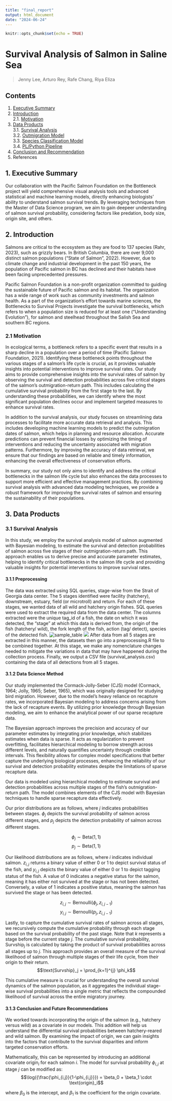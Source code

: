 ```yaml
---
title: "final_report"
output: html_document
date: "2024-06-24"
---
```


```r
knitr::opts_chunk$set(echo = TRUE)
```


# Survival Analysis of Salmon in Saline Sea
> Jenny Lee, Arturo Rey, Rafe Chang, Riya Eliza

## Contents
1. [Executive Summary](#executive_summary)
2. [Introduction](#introduction)
<br> 2.1. [Motivation](#motivation)
3. [Data Products](#data_product)
<br> 3.1. [Survival Analysis](#survival_analysis)
<br> 3.2. [Outmigration Model](#further-analysis)
<br> 3.3. [Species Classification Model](#further-analysis)
<br> 3.4. [PL/Python Pipeline](#further-analysis)
4. [Conclusion and Recommendation](#further-analysis)
5. References

<a id='executive_summary'></a>

## 1. Executive Summary

Our collaboration with the Pacific Salmon Foundation on the Bottleneck project will yield comprehensive visual analysis tools and advanced statistical and machine learning models, directly enhancing biologists' ability to understand salmon survival trends. By leveraging techniques from the Master of Data Science program, we aim to gain deepeer understanding of salmon survival probability, considering factors like predation, body size, origin site, and others.

<a id='introduction'></a>

## 2. Introduction

Salmons are critical to the ecosystem as they are food to 137 species (Rahr, 2023), such as grizzly bears. In British Columbia, there are over 9,000 distinct salmon populations ("State of Salmon", 2022). However, due to climate change and industrial development in the past 150 years, the population of Pacific salmon in BC has declined and their habitats have been facing unprecedented pressures.

Pacific Salmon Foundation is a non-profit organization committed to guiding the sustainable future of Pacific salmon and its habitat. The organization has a wide range of work such as community investments and salmon health. As a part of the organization’s effort towards marine sciences, the Bottlenecks to Survival Projects investigate the survival bottlenecks, which refers to when a population size is reduced for at least one ("Understanding Evolution"), for salmon and steelhead throughout the Salish Sea and southern BC regions.

<a id='motivation'></a>

### 2.1 Motivation

In ecological terms, a bottleneck refers to a specific event that results in a sharp decline in a population over a period of time (Pacific Salmon Foundation, 2021). Identifying these bottleneck points throughout the various stages of a salmon’s life cycle is crucial, as it provides valuable insights into potential interventions to improve survival rates. Our study aims to provide comprehensive insights into the survival rates of salmon by observing the survival and detection probabilities across five critical stages of the salmon’s outmigration-return path. This includes calculating the cumulative survival probability from the first stage to the last. By understanding these probabilities, we can identify where the most significant population declines occur and implement targeted measures to enhance survival rates.

In addition to the survival analysis, our study focuses on streamlining data processes to facilitate more accurate data retrieval and analysis. This includes developing machine learning models to predict the outmigration dates of salmon, which helps in planning and resource allocation. Accurate predictions can prevent financial losses by optimizing the timing of interventions and reducing the uncertainty associated with migration patterns. Furthermore, by improving the accuracy of data retrieval, we ensure that our findings are based on reliable and timely information, enhancing the overall effectiveness of conservation efforts.

In summary, our study not only aims to identify and address the critical bottlenecks in the salmon life cycle but also enhances the data processes to support more efficient and effective management practices. By combining survival analysis with advanced data modeling techniques, we provide a robust framework for improving the survival rates of salmon and ensuring the sustainability of their populations.

## 3. Data Products
<a id='survival_analysis'></a>

### 3.1 Survival Analysis
In this study, we employ the survival analysis model of salmon augmented with Bayesian modeling, to estimate the survival and detection probabilities of salmon across five stages of their outmigration-return path. This approach enables us to derive precise and accurate parameter estimates, helping to identify critical bottlenecks in the salmon life cycle and providing valuable insights for potential interventions to improve survival rates.

#### 3.1.1 Preprocessing
The data was extracted using SQL queries, stage-wise from the Strait of Georgia data center. The 5 stages identified were facility (hatchery), downstream, estuary, field (or microtroll) and return. For each of these stages, we wanted data of all wild and hatchery origin fishes. SQL queries were used to extract the required data from the data center. The columns extracted were the unique tag_id of a fish, the date on which it was detected, the “stage” at which this data is derived from, the origin of the fish (hatchery/ wild), the fork length of the fish, action (tag/ detect), species of the detected fish.
![sample_table](img/survival_analysis_fig1.png)
<img src="img/survival_analysis_fig1.png"> 
After data from all 5 stages are extracted in this manner, the datasets then go into a preprocessing.R file to be combined together. At this stage, we make any nomenclature changes needed to mitigate the variations in data that may have happened during the collection process. Finally, we output a CSV file (survival_analysis.csv) containing the data of all detections from all 5 stages.

#### 3.1.2 Data Science Method

Our study implemented the Cormack-Jolly-Seber (CJS) model (Cormack, 1964; Jolly, 1965; Seber, 1965), which was originally designed for studying bird migration. However, due to the model's heavy reliance on recapture rates, we incorporated Bayesian modeling to address concerns arising from the lack of recapture events. By utilizing prior knowledge through Bayesian modeling, we aim to enhance the analytical power of our sparse recapture data. 

The Bayesian approach improves the precision and accuracy of our parameter estimates by integrating prior knowledge, which stabilizes estimates when data is sparse. It acts as regularization to prevent overfitting, facilitates hierarchical modeling to borrow strength across different levels, and naturally quantifies uncertainty through credible intervals. This flexibility allows for complex model specifications that better capture the underlying biological processes, enhancing the reliability of our survival and detection probability estimates despite the limitations of sparse recapture data.

Our data is modeled using hierarchical modeling to estimate survival and detection probabilities across multiple stages of the fish's outmigration-return path. The model combines elements of the CJS model with Bayesian techniques to handle sparse recapture data effectively.

Our prior distributions are as follows, where $j$ indicates probabilities between stages. $\phi_j$ depicts the survival probability of salmon across different stages, and $p_j$ depicts the detection probability of salmon across different stages. 

$$\phi_j \sim \text{Beta}(1,1)$$
$$p_j \sim \text{Beta}(1,1)$$

Our likelihood distributions are as follows, where $i$ indicates individual salmon. $z_{i,j}$ returns a binary value of either $0$ or $1$ to depict survival status of the fish, and $y_{i,j}$ depicts the binary value of either $0$ or $1$ to depict tagging status of the fish. A value of $0$ indicates a negative status for the salmon, meaning it has either not survived at the stage or has not been detected. Conversely, a value of $1$ indicates a positive status, meaning the salmon has survived the stage or has been detected.

$$z_{i,j} \sim \text{Bernoulli}(\phi_j, z_{i,j-1})$$
$$y_{i,j} \sim \text{Bernoulli}(p_j, z_{i,j-1})$$

Lastly, to capture the cumulative survival rates of salmon across all stages, we recursively compute the cumulative probability through each stage based on the survival probability of the past stage. Note that $k$ represents a stage before the current stage $j$.  The cumulative survival probability, $\text{Survship}_j$ is calculated by taking the product of survival probabilities across all stages up to $j$. This approach provides an overall measure of the survival likelihood of salmon through multiple stages of their life cycle, from their origin to their return.
$$\text{Survship}_j = \prod_{k=1}^{j} \phi_k$$

This cumulative measure is crucial for understanding the overall survival dynamics of the salmon population, as it aggregates the individual stage-wise survival probabilities into a single metric that reflects the compounded likelihood of survival across the entire migratory journey.

#### 3.1.3 Conclusion and Future Recommendations

We worked towards incorporating the origin of the salmon (e.g., hatchery versus wild) as a covariate in our models. This addition will help us understand the differential survival probabilities between hatchery-reared and wild salmon. By examining the impact of origin, we can gain insights into the factors that contribute to the survival disparities and inform targeted conservation efforts.

Mathematically, this can be represented by introducing an additional covariate $\text{origin}_i$ for each salmon $i$. The model for survival probability $\phi_{i,j}$ at stage $j$ can be modified as:
$$\log({\frac{\phi_{i,j}}{1-\phi_{i,j}}}) = \beta_0 + \beta_1 \cdot \text{origin}_i$$

where $\beta_0$ is the intercept, and $\beta_1$ is the coefficient for the origin covariate.